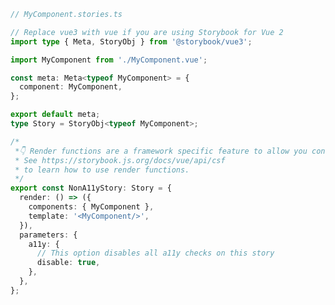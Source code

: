 ```ts
// MyComponent.stories.ts

// Replace vue3 with vue if you are using Storybook for Vue 2
import type { Meta, StoryObj } from '@storybook/vue3';

import MyComponent from './MyComponent.vue';

const meta: Meta<typeof MyComponent> = {
  component: MyComponent,
};

export default meta;
type Story = StoryObj<typeof MyComponent>;

/*
 *👇 Render functions are a framework specific feature to allow you control on how the component renders.
 * See https://storybook.js.org/docs/vue/api/csf
 * to learn how to use render functions.
 */
export const NonA11yStory: Story = {
  render: () => ({
    components: { MyComponent },
    template: '<MyComponent/>',
  }),
  parameters: {
    a11y: {
      // This option disables all a11y checks on this story
      disable: true,
    },
  },
};
```
